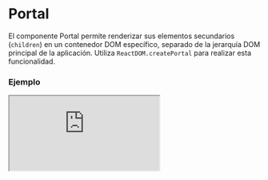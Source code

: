 # Portal

El componente Portal permite renderizar sus elementos secundarios (`children`) en un contenedor DOM específico, separado de la jerarquía DOM principal de la aplicación. Utiliza `ReactDOM.createPortal` para realizar esta funcionalidad.


### Ejemplo

<Iframe minHeightIframe="30dvh" src="https://fenextjs-component-storybook.vercel.app/iframe.html?args=&id=component-portal--index&viewMode=story" />

### Importacion

Para importar el componente Portal, se puede hacer desde fenextjs

```tsx copy
import { Portal } from "fenextjs";
```

### Parametros

| Parametro | Tipo | Requerido | Default | Descripcion |
| --------- | ---- | --------- | ------- | ----------- |
| container | Element \| DocumentFragment | no | document.body | Elemento DOM donde se montarán los elementos secundarios. Si no se proporciona, el `body` del documento se usa como contenedor predeterminado. |
| children | ReactNode | sí | N/A | Contenido que se renderizará dentro del portal. |

### Storybook

Para ver el storybook del componente lo puede hacer con este [link](https://fenextjs-component-storybook.vercel.app/?path=/story/component-portal--index)

### Usos

- Portal básico

```tsx copy
<Portal><div>Contenido en Portal</div></Portal>
```

- Portal con contenedor específico

```tsx copy
<Portal container={document.getElementById("mi-contenedor")}><div>Contenido en un contenedor específico</div></Portal>
```

